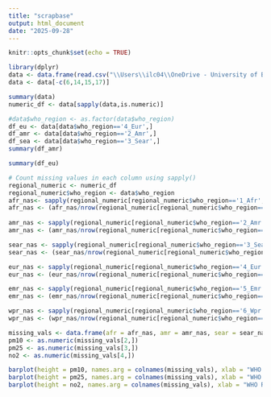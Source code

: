 ```yaml
---
title: "scrapbase"
output: html_document
date: "2025-09-28"
---
```


```r
knitr::opts_chunk$set(echo = TRUE)

```

```r
library(dplyr)
data <- data.frame(read.csv("\\Users\\ilc04\\OneDrive - University of Bristol\\DST\\who_data.csv"))
data <- data[-c(6,14,15,17)]
```

```r
summary(data)
numeric_df <- data[sapply(data,is.numeric)]

```

```r
#data$who_region <- as.factor(data$who_region)
df_eu <- data[data$who_region=='4_Eur',]
df_amr <- data[data$who_region=='2_Amr',]
df_sea <- data[data$who_region=='3_Sear',]
summary(df_amr)
```

```r
summary(df_eu)
```

```r
# Count missing values in each column using sapply()
regional_numeric <- numeric_df
regional_numeric$who_region <- data$who_region
afr_nas<- sapply(regional_numeric[regional_numeric$who_region=='1_Afr',], function(x) sum(is.na(x)))
afr_nas <- (afr_nas/nrow(regional_numeric[regional_numeric$who_region=='1_Afr',]))*100
                            
amr_nas <- sapply(regional_numeric[regional_numeric$who_region=='2_Amr',], function(x) sum(is.na(x)))
amr_nas <- (amr_nas/nrow(regional_numeric[regional_numeric$who_region=='2_Amr',]))*100

sear_nas <- sapply(regional_numeric[regional_numeric$who_region=='3_Sear',], function(x) sum(is.na(x)))
sear_nas <- (sear_nas/nrow(regional_numeric[regional_numeric$who_region=='3_Sear',]))*100

eur_nas <- sapply(regional_numeric[regional_numeric$who_region=='4_Eur',], function(x) sum(is.na(x)))
eur_nas <- (eur_nas/nrow(regional_numeric[regional_numeric$who_region=='4_Eur',]))*100

emr_nas <- sapply(regional_numeric[regional_numeric$who_region=='5_Emr',], function(x) sum(is.na(x)))
emr_nas <- (emr_nas/nrow(regional_numeric[regional_numeric$who_region=='5_Emr',]))*100

wpr_nas <- sapply(regional_numeric[regional_numeric$who_region=='6_Wpr',], function(x) sum(is.na(x)))
wpr_nas <- (wpr_nas/nrow(regional_numeric[regional_numeric$who_region=='6_Wpr',]))*100

missing_vals <- data.frame(afr = afr_nas, amr = amr_nas, sear = sear_nas, eur = eur_nas, emr= emr_nas, wpr = wpr_nas)
pm10 <- as.numeric(missing_vals[2,])
pm25 <- as.numeric(missing_vals[3,])
no2 <- as.numeric(missing_vals[4,])

barplot(height = pm10, names.arg = colnames(missing_vals), xlab = "WHO Region", ylab = "Percentage of missing data", main = "pm10 concentration missing data")
barplot(height = pm25, names.arg = colnames(missing_vals), xlab = "WHO Region", ylab = "Percentage of missing data", main = "pm25 concentration missing data")
barplot(height = no2, names.arg = colnames(missing_vals), xlab = "WHO Region", ylab = "Percentage of missing data", main = "no2 concentration missing data")

```
```r

```




